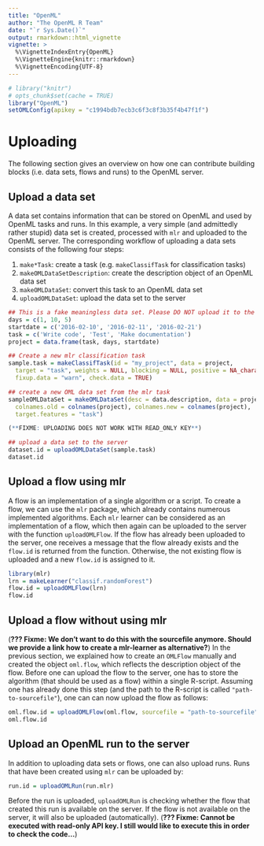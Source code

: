 ```yaml
---
title: "OpenML"
author: "The OpenML R Team"
date: "`r Sys.Date()`"
output: rmarkdown::html_vignette
vignette: >
  %\VignetteIndexEntry{OpenML}
  %\VignetteEngine{knitr::rmarkdown}
  %\VignetteEncoding{UTF-8}
---
```

```r
# library("knitr")
# opts_chunk$set(cache = TRUE)
library("OpenML")
setOMLConfig(apikey = "c1994bdb7ecb3c6f3c8f3b35f4b47f1f")
```

# Uploading {#upload}
The following section gives an overview on how one can contribute building blocks (i.e. data sets, flows and runs) to the OpenML server.

## Upload a data set 
A data set contains information that can be stored on OpenML and used by OpenML tasks and runs. In this example, a very simple (and admittedly rather stupid) data set is created, processed with `mlr` and uploaded to the OpenML server. The corresponding workflow of uploading a data sets consists of the following four steps:

1. `make*Task`: create a task (e.g. `makeClassifTask` for classification tasks)
2. `makeOMLDataSetDescription`: create the description object of an OpenML data set
3. `makeOMLDataSet`: convert this task to an OpenML data set
4. `uploadOMLDataSet`: upload the data set to the server

```r

## This is a fake meaningless data set. Please DO NOT upload it to the server!
days = c(1, 10, 5)
startdate = c('2016-02-10', '2016-02-11', '2016-02-21')
task = c('Write code', 'Test', 'Make documentation')
project = data.frame(task, days, startdate)

## Create a new mlr classification task
sample.task = makeClassifTask(id = "my_project", data = project,
  target = "task", weights = NULL, blocking = NULL, positive = NA_character_,
  fixup.data = "warn", check.data = TRUE) 

## create a new OML data set from the mlr task
sampleOMLDataSet = makeOMLDataSet(desc = data.description, data = project, 
  colnames.old = colnames(project), colnames.new = colnames(project), 
  target.features = "task") 

(**FIXME: UPLOADING DOES NOT WORK WITH READ_ONLY KEY**)

## upload a data set to the server
dataset.id = uploadOMLDataSet(sample.task)
dataset.id
```

## Upload a flow using mlr

A flow is an implementation of a single algorithm or a script. To create a flow, we can use the `mlr` package, which already contains numerous implemented algorithms. Each `mlr` learner can be considered as an implementation of a flow, which then again can be uploaded to the server with the function `uploadOMLFlow`.
If the flow has already been uploaded to the server, one receives a message that the flow already exists and the `flow.id` is returned from the function.
Otherwise, the not existing flow is uploaded and a new `flow.id` is assigned to it.
 
```r
library(mlr)
lrn = makeLearner("classif.randomForest")
flow.id = uploadOMLFlow(lrn)
flow.id
```

## Upload a flow without using mlr

(**??? Fixme: We don't want to do this with the sourcefile anymore. Should we provide a link how to create a mlr-learner as alternative?**)
In the previous section, we explained how to create an `OMLFlow` manually and created the object `oml.flow`, which reflects the description object of the flow. Before one can upload the flow to the server, one has to store the algorithm (that should be used as a flow) within a single R-script. Assuming one has already done this step (and the path to the R-script is called `"path-to-sourcefile"`), one can can now upload the flow as follows:


```r
oml.flow.id = uploadOMLFlow(oml.flow, sourcefile = "path-to-sourcefile")
oml.flow.id
```

## Upload an OpenML run to the server

In addition to uploading data sets or flows, one can also upload runs. Runs that have been created using `mlr` can be uploaded by:
```r
run.id = uploadOMLRun(run.mlr)
```
Before the run is uploaded, `uploadOMLRun` is checking whether the flow that created this run is available on the server. If the flow is not available on the server, it will also be uploaded (automatically).
(**??? Fixme: Cannot be executed with read-only API key. I still would like to execute this in order to check the code...**)
